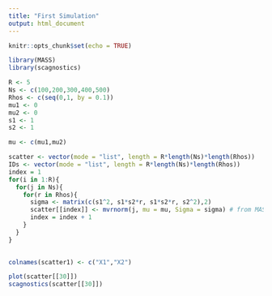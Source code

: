 ```yaml
---
title: "First Simulation"
output: html_document
---
```


```r
knitr::opts_chunk$set(echo = TRUE)
```

```r
library(MASS)
library(scagnostics)

R <- 5 
Ns <- c(100,200,300,400,500)
Rhos <- c(seq(0,1, by = 0.1))
mu1 <- 0
mu2 <- 0
s1 <- 1
s2 <- 1

mu <- c(mu1,mu2)

scatter <- vector(mode = "list", length = R*length(Ns)*length(Rhos))
IDs <- vector(mode = "list", length = R*length(Ns)*length(Rhos))
index = 1
for(i in 1:R){
  for(j in Ns){
    for(r in Rhos){
      sigma <- matrix(c(s1^2, s1*s2*r, s1*s2*r, s2^2),2)
      scatter[[index]] <- mvrnorm(j, mu = mu, Sigma = sigma) # from MASS package
      index = index + 1
    }
  }
}
  

colnames(scatter1) <- c("X1","X2")

plot(scatter[[30]])
scagnostics(scatter[[30]])
```